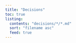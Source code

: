```yaml
---
title: "Decisions"
toc: true
listing:
  contents: "decisions/*/*.md"
  sort: "filename asc"
  feed: true
---
```

